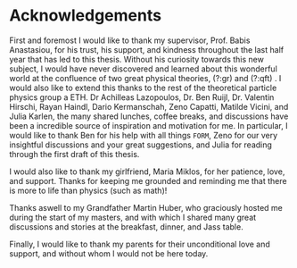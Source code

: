 # Acknowledgements  {.unnumbered}


First and foremost I would like to thank my supervisor, Prof. Babis Anastasiou, for his trust, his support, and kindness throughout the last half year that has led to this thesis. Without his curiosity towards this new subject, I would have never discovered and learned about this wonderful world at the confluence of two great physical theories, (?:gr) and (?:qft) . I would also like to extend this thanks to the rest of the theoretical particle physics group a ETH. Dr Achilleas Lazopoulos, Dr. Ben Ruijl, Dr. Valentin Hirschi, Rayan Haindl, Dario Kermanschah, Zeno Capatti, Matilde Vicini, and Julia Karlen, the many shared lunches, coffee breaks, and discussions have been a incredible source of inspiration and motivation for me. In particular, I would like to thank Ben for his help with all things `FORM`, Zeno for our very insightful discussions and your great suggestions, and Julia for reading through the first draft of this thesis. 

I would also like to thank my girlfriend, Maria Miklos, for her patience, love, and support. Thanks for keeping me grounded and reminding me that there is more to life than physics (such as math)!

Thanks aswell to my Grandfather Martin Huber, who graciously hosted me during the start of my masters, and with which I shared many great discussions and stories at the breakfast, dinner, and Jass table. 

Finally, I would like to thank my parents for their unconditional love and support, and without whom I would not be here today. 